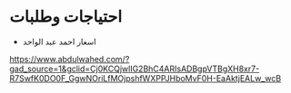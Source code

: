 # احتياجات وطلبات 

- اسعار احمد عبد الواحد

https://www.abdulwahed.com/?gad_source=1&gclid=Cj0KCQjwlIG2BhC4ARIsADBgpVTBgXH8xr7-R7SwfK0DO0F_GgwNOriLfMOjpshfWXPPJHboMvF0H-EaAktjEALw_wcB
